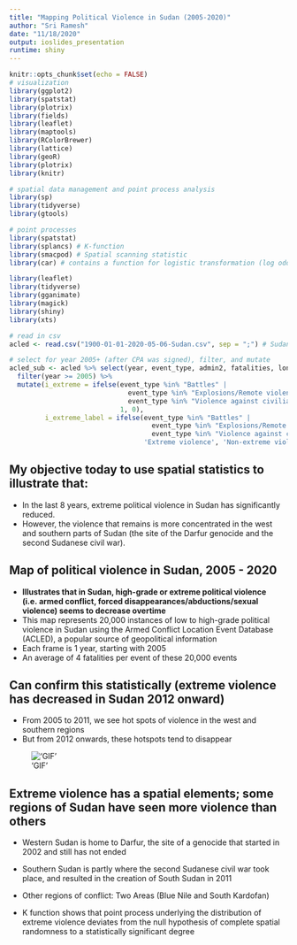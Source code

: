 ```yaml
---
title: "Mapping Political Violence in Sudan (2005-2020)"
author: "Sri Ramesh"
date: "11/18/2020"
output: ioslides_presentation
runtime: shiny
---
```


```r
knitr::opts_chunk$set(echo = FALSE)
# visualization
library(ggplot2)
library(spatstat)
library(plotrix)
library(fields)
library(leaflet)
library(maptools)
library(RColorBrewer)
library(lattice)
library(geoR)
library(plotrix) 
library(knitr)

# spatial data management and point process analysis
library(sp)
library(tidyverse)
library(gtools)

# point processes
library(spatstat)
library(splancs) # K-function
library(smacpod) # Spatial scanning statistic
library(car) # contains a function for logistic transformation (log odds ratio) to make more normal

library(leaflet)
library(tidyverse)
library(gganimate)
library(magick)
library(shiny)
library(xts)

# read in csv
acled <- read.csv("1900-01-01-2020-05-06-Sudan.csv", sep = ";") # Sudan

# select for year 2005+ (after CPA was signed), filter, and mutate 
acled_sub <- acled %>% select(year, event_type, admin2, fatalities, longitude, latitude) %>%
  filter(year >= 2005) %>%
  mutate(i_extreme = ifelse(event_type %in% "Battles" | 
                              event_type %in% "Explosions/Remote violence" | 
                              event_type %in% "Violence against civilians",
                            1, 0),
         i_extreme_label = ifelse(event_type %in% "Battles" | 
                                    event_type %in% "Explosions/Remote violence" | 
                                    event_type %in% "Violence against civilians",
                                  'Extreme violence', 'Non-extreme violence'))


```

## My objective today to use spatial statistics to illustrate that:

- In the last 8 years, extreme political violence in Sudan has significantly reduced.
- However, the violence that remains is more concentrated in the west and southern parts of Sudan (the site of the Darfur genocide and the second Sudanese civil war).

## Map of political violence in Sudan, 2005 - 2020

- **Illustrates that in Sudan, high-grade or extreme political violence (i.e. armed conflict, forced disappearances/abductions/sexual violence) seems to decrease overtime**
- This map represents 20,000 instances of low to high-grade political violence in Sudan using the Armed Conflict Location Event Database (ACLED), a popular source of geopolitical information
- Each frame is 1 year, starting with 2005
- An average of 4 fatalities per event of these 20,000 events

## Can confirm this statistically (extreme violence has decreased in Sudan 2012 onward)

- From 2005 to 2011, we see hot spots of violence in the west and southern regions
- But from 2012 onwards, these hotspots tend to disappear

!['GIF'](https://drive.google.com/file/d/12JeyrXcNTVCHGyx6sVWpJ0-8RNNs072W/view?usp=sharing)

## Extreme violence has a spatial elements; some regions of Sudan have seen more violence than others

- Western Sudan is home to Darfur, the site of a genocide that started in 2002 and still has not ended
- Southern Sudan is partly where the second Sudanese civil war took place, and resulted in the creation of South Sudan in 2011
- Other regions of conflict: Two Areas (Blue Nile and South Kardofan)

- K function shows that point process underlying the distribution of extreme violence deviates from the null hypothesis of complete spatial randomness to a statistically significant degree

